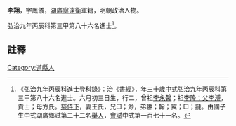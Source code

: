 {{明清人物信息框
| 姓名 = 李翔
| 原名 =
| 圖片名稱= 
| 圖片大小 =
| 圖片說明 = 
| 最高職務 =
| 國家 = 大明 
| 爵位 =
| 籍貫 = [[湖廣|湖廣]][[寧遠衛_(湖廣)|寧遠衛]]
| 族裔 = 
| 字號 = 
| 諡號 =
| 出生日期 = 六月初三日
| 出生地點 =
| 逝世日期 = 卒年不詳 
| 逝世地點 =
| 墓葬 =
| 配偶 = 王氏
| 親屬 = 
| 出身 =
* 弘治九年丙辰科同進士出身
| 經歷 =
| 著作 = 
}}
'''李翔'''{{BD|1467年||？年||}}，字鳳儀，[[湖廣|湖廣]][[寧遠衛_(湖廣)|寧遠衛]]軍籍，明朝政治人物。

弘治九年丙辰科第三甲第八十六名進士<ref>《弘治九年丙辰科進士登科錄》：治《[[書經|書經]]》，年三十歲中式弘治九年丙辰科第三甲第八十六名進士。六月初三日生，行二，曾祖[[李永馨|李永馨]]；祖[[李隆；父李溥|李隆；父李溥]]，貢士；母方氏。[[慈侍下|慈侍下]]，妻王氏，兄□；渺，弟翀；翰；翼；□；翴。由國子生中式湖廣鄉試第二十二名[[舉人|舉人]]，[[會試|會試]]中式第一百七十一名。</ref>。

==註釋==
{{reflist}}

{{弘治九年丙辰科殿试金榜}}
[[Category:道縣人|Category:道縣人]]
